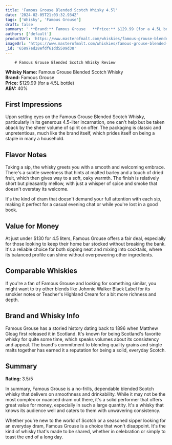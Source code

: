 ```yaml
---
title: 'Famous Grouse Blended Scotch Whisky 4.5l'
date: '2024-02-05T21:03:32.934Z'
tags: ['Whisky', 'Famous Grouse']
draft: false
summary: ' **Brand:** Famous Grouse   **Price:** $129.99 (for a 4.5L bottle)   **ABV:** 40%  ## First Impressions  Upon setting eyes on the ...'
authors: ['default']
productUrl: 'https://www.masterofmalt.com/whiskies/famous-grouse-blended-scotch-whisky-4_5l/'
imageUrl: 'https://www.masterofmalt.com/whiskies/famous-grouse-blended-scotch-whisky-4_5l.jpg'
_id: '65897ed28efdf61dd5509d38'
---
```


        # Famous Grouse Blended Scotch Whisky Review

**Whisky Name:** Famous Grouse Blended Scotch Whisky  
**Brand:** Famous Grouse  
**Price:** $129.99 (for a 4.5L bottle)  
**ABV:** 40%

## First Impressions

Upon setting eyes on the Famous Grouse Blended Scotch Whisky, particularly in its generous 4.5-liter incarnation, one can't help but be taken aback by the sheer volume of spirit on offer. The packaging is classic and unpretentious, much like the brand itself, which prides itself on being a staple in many a household.

## Flavor Notes

Taking a sip, the whisky greets you with a smooth and welcoming embrace. There's a subtle sweetness that hints at malted barley and a touch of dried fruit, which then gives way to a soft, oaky warmth. The finish is relatively short but pleasantly mellow, with just a whisper of spice and smoke that doesn't overstay its welcome.

It's the kind of dram that doesn't demand your full attention with each sip, making it perfect for a casual evening chat or while you're lost in a good book.

## Value for Money

At just under $130 for 4.5 liters, Famous Grouse offers a fair deal, especially for those looking to keep their home bar stocked without breaking the bank. It's a reliable choice for both sipping neat and mixing into cocktails, where its balanced profile can shine without overpowering other ingredients.

## Comparable Whiskies

If you're a fan of Famous Grouse and looking for something similar, you might want to try other blends like Johnnie Walker Black Label for its smokier notes or Teacher's Highland Cream for a bit more richness and depth.

## Brand and Whisky Info

Famous Grouse has a storied history dating back to 1896 when Matthew Gloag first released it in Scotland. It's known for being Scotland's favorite whisky for quite some time, which speaks volumes about its consistency and appeal. The brand's commitment to blending quality grains and single malts together has earned it a reputation for being a solid, everyday Scotch.

## Summary

**Rating:** 3.5/5

In summary, Famous Grouse is a no-frills, dependable blended Scotch whisky that delivers on smoothness and drinkability. While it may not be the most complex or nuanced dram out there, it's a solid performer that offers great value for money, especially in such a large quantity. It's a whisky that knows its audience well and caters to them with unwavering consistency.

Whether you're new to the world of Scotch or a seasoned sipper looking for an everyday dram, Famous Grouse is a choice that won't disappoint. It's the kind of whisky that's made to be shared, whether in celebration or simply to toast the end of a long day.
